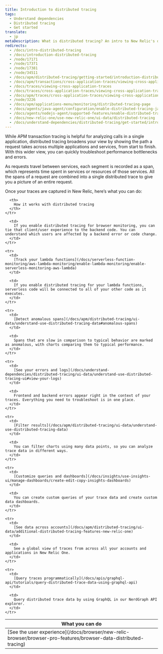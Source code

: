 ```yaml
---
title: Introduction to distributed tracing
tags:
  - Understand dependencies
  - Distributed tracing
  - Get started
translate:
  - jp
metaDescription: What is distributed tracing? An intro to New Relic's distributed tracing feature.
redirects:
  - /docs/intro-distributed-tracing
  - /docs/introduction-distributed-tracing
  - /node/17171
  - /node/17371
  - /node/17381
  - /node/34511
  - /docs/apm/distributed-tracing/getting-started/introduction-distributed-tracing
  - /docs/apm/transactions/cross-application-traces/viewing-cross-application-traces
  - /docs/traces/viewing-cross-application-traces
  - /docs/traces/cross-application-traces/viewing-cross-application-traces
  - /docs/apm/traces/cross-application-traces/viewing-cross-application-traces
  - /node/3226
  - /docs/apm/applications-menu/monitoring/distributed-tracing-page
  - /docs/agents/java-agent/configuration/enable-distributed-tracing-java-agent
  - /docs/agents/nodejs-agent/supported-features/enable-distributed-tracing-nodejs-agent
  - /docs/new-relic-one/use-new-relic-one/ui-data/distributed-tracing
  - /docs/understand-dependencies/distributed-tracing/get-started/introduction-distributed-tracing
---
```


While APM transaction tracing is helpful for analyzing calls in a single application, distributed tracing broadens your view by showing the path a request takes across multiple applications and services, from start to finish. With this wider view, you can quickly troubleshoot performance bottlenecks and errors.

As requests travel between services, each segment is recorded as a span, which represents time spent in services or resources of those services. All the spans of a request are combined into a single distributed trace to give you a picture of an entire request.

Once your traces are captured in New Relic, here’s what you can do:

<table>
  <thead>
    <tr>
      <th style={{ width: "250px" }}>
        What you can do
      </th>

      <th>
        How it works with distributed tracing
      </th>
    </tr>
  </thead>

  <tbody>
    <tr>
      <td>
        [See the user experience](/docs/browser/new-relic-browser/browser-pro-features/browser-data-distributed-tracing)
      </td>

      <td>
        If you enable distributed tracing for browser monitoring, you can tie that client/user experience to the backend code. You can understand which users are affected by a backend error or code change.
      </td>
    </tr>

    <tr>
      <td>
        [Track your lambda functions](/docs/serverless-function-monitoring/aws-lambda-monitoring/enable-lambda-monitoring/enable-serverless-monitoring-aws-lambda)
      </td>

      <td>
        If you enable distributed tracing for your lambda functions, serverless code will be connected to all of your other code as it executes.
      </td>
    </tr>

    <tr>
      <td>
        [Detect anomalous spans](/docs/apm/distributed-tracing/ui-data/understand-use-distributed-tracing-data#anomalous-spans)
      </td>

      <td>
        Spans that are slow in comparison to typical behavior are marked as anomalous, with charts comparing them to typical performance.
      </td>
    </tr>

    <tr>
      <td>
        [See your errors and logs](/docs/understand-dependencies/distributed-tracing/ui-data/understand-use-distributed-tracing-ui#view-your-logs)
      </td>

      <td>
        Frontend and backend errors appear right in the context of your traces. Everything you need to troubleshoot is in one place.
      </td>
    </tr>

    <tr>
      <td>
        [Filter results](/docs/apm/distributed-tracing/ui-data/understand-use-distributed-tracing-data)
      </td>

      <td>
        You can filter charts using many data points, so you can analyze trace data in different ways.
      </td>
    </tr>

    <tr>
      <td>
        [Customize queries and dashboards](/docs/insights/use-insights-ui/manage-dashboards/create-edit-copy-insights-dashboards)
      </td>

      <td>
        You can create custom queries of your trace data and create custom data dashboards.
      </td>
    </tr>

    <tr>
      <td>
        [See data across accounts](/docs/apm/distributed-tracing/ui-data/additional-distributed-tracing-features-new-relic-one)
      </td>

      <td>
        See a global view of traces from across all your accounts and applications in New Relic One.
      </td>
    </tr>

    <tr>
      <td>
        [Query traces programmatically](/docs/apis/graphql-api/tutorials/query-distributed-trace-data-using-graphql-api)
      </td>

      <td>
        Query distributed trace data by using GraphQL in our NerdGraph API explorer.
      </td>
    </tr>
  </tbody>
</table>
